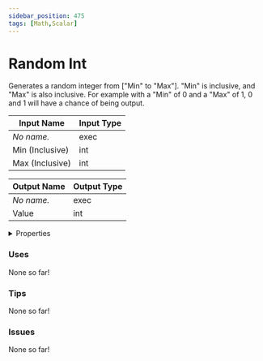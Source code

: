 ```yaml
---
sidebar_position: 475
tags: [Math,Scalar]
---
```


# Random Int

Generates a random integer from ["Min" to "Max"]. "Min" is inclusive, and "Max" is also inclusive. For example with a "Min" of 0 and a "Max" of 1, 0 and 1 will have a chance of being output.




<EsbSvg />

| Input Name | Input Type |
|-----------|-----------|
| *No name.* | exec |
| Min (Inclusive) | int |
| Max (Inclusive) | int |

| Output Name | Output Type |
|-----------|-----------|
| *No name.* | exec |
| Value | int |


<details>
  <summary>Properties</summary>
  <div>
    <div>
    <table>
      <thead>
        <tr>
          <th>Is beta required?</th>
          <th>❌</th>
        </tr>
        <tr>
          <th>Is this chip a trolling risk?</th>
          <th>❌</th>
        </tr>
        <tr>
          <th>Chip UUID</th>
          <th>fb2645f0-4042-4ef1-b988-af2f80e651ec</th>
        </tr>
      </thead>
    </table>
    </div>
  </div>
</details>

### Uses

None so far!

### Tips

None so far!

### Issues

None so far!